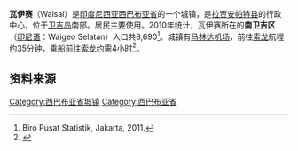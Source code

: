 {{Infobox settlement
| name = 瓦伊赛<br>Waisai
| settlement_type = 城镇
| image_skyline =
| image_caption = 
| pushpin_map = Indonesia West Papua
| pushpin_label_position = bottom
| pushpin_map_caption =瓦伊赛在[[西巴布亚|西巴布亚]]的位置
| latd = 0
| latm = 25
| lats = 32
| latNS = S
| longd = 130
| longm = 49
| longs = 10
| longEW = E
| subdivision_type = 国家
| subdivision_name = {{flag|Indonesia}}
| subdivision_type1 = 省
| subdivision_type2 = 县
| subdivision_name1 = [[西巴布亚省|西巴布亚省]]
| subdivision_name2 = [[拉贾安帕特县|拉贾安帕特县]]
| blank_name        = [[柯本气候分类法|气候]]
| blank_info        = [[熱帶雨林氣候|熱帶雨林氣候]]
}}

'''瓦伊赛'''（Waisai）是[[印度尼西亚|印度尼西亚]][[西巴布亚省|西巴布亚省]]的一个城镇，是[[拉贾安帕特县|拉贾安帕特县]]的行政中心，位于[[卫吉岛|卫吉岛]]南部。居民主要使用{{le|卫吉语|Waigeo language|卫吉语}}。2010年统计，瓦伊赛所在的'''南卫吉区'''（[[印尼语|印尼语]]：Waigeo Selatan）人口共8,690<ref>Biro Pusat Statistik, Jakarta, 2011.</ref>。城镇有[[马林达机场|马林达机场]]，前往[[多米尼克爱德华·奥索机场|索龙]]航程约35分钟，乘船前往[[索龙_(印尼)|索龙]]约需4小时<ref>{{Cite web |url=http://www.rajaampatkab.go.id/sejarah |title=存档副本 |access-date=2017-03-04 |archive-date=2020-12-05 |archive-url=https://web.archive.org/web/20201205014136/https://www.rajaampatkab.go.id/sejarah |dead-url=no }}</ref>。

== 资料来源 ==

{{地理小作品}}

<references />

[[Category:西巴布亚省城镇|Category:西巴布亚省城镇]]

[[Category:西巴布亚省|Category:西巴布亚省]]